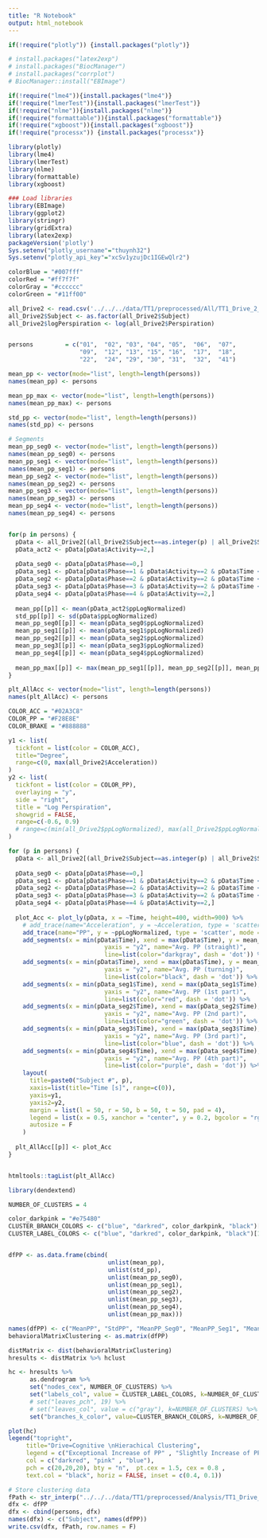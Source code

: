 ```yaml
---
title: "R Notebook"
output: html_notebook
---
```


```r
if(!require("plotly")) {install.packages("plotly")}

# install.packages("latex2exp")
# install.packages("BiocManager") 
# install.packages("corrplot")
# BiocManager::install("EBImage")

if(!require("lme4")){install.packages("lme4")}
if(!require("lmerTest")){install.packages("lmerTest")}
if(!require("nlme")){install.packages("nlme")}
if(!require("formattable")){install.packages("formattable")}
if(!require("xgboost")){install.packages("xgboost")}
if(!require("processx")) {install.packages("processx")}

library(plotly)
library(lme4)
library(lmerTest)
library(nlme)
library(formattable)
library(xgboost)

### Load libraries
library(EBImage)
library(ggplot2)
library(stringr)
library(gridExtra)
library(latex2exp)
packageVersion('plotly')
Sys.setenv("plotly_username"="thuynh32")
Sys.setenv("plotly_api_key"="xcSv1yzujDc1IGEwQlr2")

```

```r
colorBlue = "#007fff"
colorRed = "#ff7f7f"
colorGray = "#cccccc"
colorGreen = "#11ff00"

all_Drive2 <- read.csv('../../../data/TT1/preprocessed/All/TT1_Drive_2_30m_30m.csv')
all_Drive2$Subject <- as.factor(all_Drive2$Subject)
all_Drive2$logPerspiration <- log(all_Drive2$Perspiration)


persons         = c("01",  "02", "03", "04", "05",  "06",  "07", 
                    "09",  "12", "13", "15", "16",  "17",  "18", 
                    "22",  "24", "29", "30", "31",  "32",  "41")
```


```r
mean_pp <- vector(mode="list", length=length(persons)) 
names(mean_pp) <- persons

mean_pp_max <- vector(mode="list", length=length(persons)) 
names(mean_pp_max) <- persons

std_pp <- vector(mode="list", length=length(persons)) 
names(std_pp) <- persons

# Segments
mean_pp_seg0 <- vector(mode="list", length=length(persons)) 
names(mean_pp_seg0) <- persons
mean_pp_seg1 <- vector(mode="list", length=length(persons)) 
names(mean_pp_seg1) <- persons
mean_pp_seg2 <- vector(mode="list", length=length(persons)) 
names(mean_pp_seg2) <- persons
mean_pp_seg3 <- vector(mode="list", length=length(persons)) 
names(mean_pp_seg3) <- persons
mean_pp_seg4 <- vector(mode="list", length=length(persons)) 
names(mean_pp_seg4) <- persons


for(p in persons) {
  pData <- all_Drive2[(all_Drive2$Subject==as.integer(p) | all_Drive2$Subject==p),]
  pData_act2 <- pData[pData$Activity==2,]
  
  pData_seg0 <- pData[pData$Phase==0,]
  pData_seg1 <- pData[pData$Phase==1 & pData$Activity==2 & pData$Time < 110,]
  pData_seg2 <- pData[pData$Phase==2 & pData$Activity==2 & pData$Time < 250,]
  pData_seg3 <- pData[pData$Phase==3 & pData$Activity==2 & pData$Time < 350,]
  pData_seg4 <- pData[pData$Phase==4 & pData$Activity==2,]
  
  mean_pp[[p]] <- mean(pData_act2$ppLogNormalized)
  std_pp[[p]] <- sd(pData$ppLogNormalized)
  mean_pp_seg0[[p]] <- mean(pData_seg0$ppLogNormalized)
  mean_pp_seg1[[p]] <- mean(pData_seg1$ppLogNormalized)
  mean_pp_seg2[[p]] <- mean(pData_seg2$ppLogNormalized)
  mean_pp_seg3[[p]] <- mean(pData_seg3$ppLogNormalized)
  mean_pp_seg4[[p]] <- mean(pData_seg4$ppLogNormalized)
  
  mean_pp_max[[p]] <- max(mean_pp_seg1[[p]], mean_pp_seg2[[p]], mean_pp_seg3[[p]], mean_pp_seg4[[p]])
}

```

```r
plt_AllAcc <- vector(mode="list", length=length(persons)) 
names(plt_AllAcc) <- persons

COLOR_ACC = "#02A3C8"
COLOR_PP = "#F28E8E"
COLOR_BRAKE = "#888888"

y1 <- list(
  tickfont = list(color = COLOR_ACC),
  title="Degree",
  range=c(0, max(all_Drive2$Acceleration))
)
y2 <- list(
  tickfont = list(color = COLOR_PP),
  overlaying = "y",
  side = "right",
  title = "Log Perspiration",
  showgrid = FALSE,
  range=c(-0.6, 0.9)
  # range=c(min(all_Drive2$ppLogNormalized), max(all_Drive2$ppLogNormalized))
)

for (p in persons) {
  pData <- all_Drive2[(all_Drive2$Subject==as.integer(p) | all_Drive2$Subject==p),]
  
  pData_seg0 <- pData[pData$Phase==0,]
  pData_seg1 <- pData[pData$Phase==1 & pData$Activity==2 & pData$Time < 110,]
  pData_seg2 <- pData[pData$Phase==2 & pData$Activity==2 & pData$Time < 250,]
  pData_seg3 <- pData[pData$Phase==3 & pData$Activity==2 & pData$Time < 350,]
  pData_seg4 <- pData[pData$Phase==4 & pData$Activity==2,]
  
  plot_Acc <- plot_ly(pData, x = ~Time, height=400, width=900) %>%
    # add_trace(name="Acceleration", y = ~Acceleration, type = 'scatter', mode = 'lines', line=list(width=1.5, color=COLOR_ACC)) %>% 
    add_trace(name="PP", y = ~ppLogNormalized, type = 'scatter', mode = 'lines', connectgaps=F, line=list(width=1.5, color=COLOR_PP), yaxis = "y2") %>%
    add_segments(x = min(pData$Time), xend = max(pData$Time), y = mean_pp[[p]], yend = mean_pp[[p]],
                           yaxis = "y2", name="Avg. PP (straight)",
                           line=list(color="darkgray", dash = 'dot')) %>%
    add_segments(x = min(pData$Time), xend = max(pData$Time), y = mean_pp_seg0[[p]], yend = mean_pp_seg0[[p]], 
                           yaxis = "y2", name="Avg. PP (turning)",
                           line=list(color="black", dash = 'dot')) %>%
    add_segments(x = min(pData_seg1$Time), xend = max(pData_seg1$Time), y = mean_pp_seg1[[p]], yend = mean_pp_seg1[[p]], 
                           yaxis = "y2", name="Avg. PP (1st part)",
                           line=list(color="red", dash = 'dot')) %>%
    add_segments(x = min(pData_seg2$Time), xend = max(pData_seg2$Time), y = mean_pp_seg2[[p]], yend = mean_pp_seg2[[p]], 
                           yaxis = "y2", name="Avg. PP (2nd part)",
                           line=list(color="green", dash = 'dot')) %>%
    add_segments(x = min(pData_seg3$Time), xend = max(pData_seg3$Time), y = mean_pp_seg3[[p]], yend = mean_pp_seg3[[p]], 
                           yaxis = "y2", name="Avg. PP (3rd part)",
                           line=list(color="blue", dash = 'dot')) %>%
    add_segments(x = min(pData_seg4$Time), xend = max(pData_seg4$Time), y = mean_pp_seg4[[p]], yend = mean_pp_seg4[[p]], 
                           yaxis = "y2", name="Avg. PP (4th part)",
                           line=list(color="purple", dash = 'dot')) %>%
    layout(
      title=paste0("Subject #", p), 
      xaxis=list(title="Time [s]", range=c(0)), 
      yaxis=y1, 
      yaxis2=y2, 
      margin = list(l = 50, r = 50, b = 50, t = 50, pad = 4),
      legend = list(x = 0.5, xanchor = "center", y = 0.2, bgcolor = "rgba(0,0,0,0)", title="Metric", orientation = "h"),
      autosize = F
    )
  
  plt_AllAcc[[p]] <- plot_Acc
}


htmltools::tagList(plt_AllAcc)
```


```r
library(dendextend)

NUMBER_OF_CLUSTERS = 4

color_darkpink = "#e75480"
CLUSTER_BRANCH_COLORS <- c("blue", "darkred", color_darkpink, "black")[1:NUMBER_OF_CLUSTERS]
CLUSTER_LABEL_COLORS <- c("blue", "darkred", color_darkpink, "black")[1:NUMBER_OF_CLUSTERS]


dfPP <- as.data.frame(cbind(
                            unlist(mean_pp), 
                            unlist(std_pp), 
                            unlist(mean_pp_seg0), 
                            unlist(mean_pp_seg1), 
                            unlist(mean_pp_seg2), 
                            unlist(mean_pp_seg3), 
                            unlist(mean_pp_seg4),
                            unlist(mean_pp_max)))

names(dfPP) <- c("MeanPP", "StdPP", "MeanPP_Seg0", "MeanPP_Seg1", "MeanPP_Seg2", "MeanPP_Seg3", "MeanPP_Seg4", "MeanPP_SegMax")
behavioralMatrixClustering <- as.matrix(dfPP)

distMatrix <- dist(behavioralMatrixClustering)
hresults <- distMatrix %>% hclust

hc <- hresults %>% 
      as.dendrogram %>%
      set("nodes_cex", NUMBER_OF_CLUSTERS) %>%
      set("labels_col", value = CLUSTER_LABEL_COLORS, k=NUMBER_OF_CLUSTERS) %>%
      # set("leaves_pch", 19) %>%
      # set("leaves_col", value = c("gray"), k=NUMBER_OF_CLUSTERS) %>%    
      set("branches_k_color", value=CLUSTER_BRANCH_COLORS, k=NUMBER_OF_CLUSTERS)

plot(hc)
legend("topright", 
     title="Drive=Cognitive \nHierachical Clustering",
     legend = c("Exceptional Increase of PP" , "Slightly Increase of PP" , "No-change or Decrease of PP"), 
     col = c("darkred", "pink" , "blue"),
     pch = c(20,20,20), bty = "n",  pt.cex = 1.5, cex = 0.8 , 
     text.col = "black", horiz = FALSE, inset = c(0.4, 0.1))
```



```r
# Store clustering data
fPath <- str_interp("../../../data/TT1/preprocessed/Analysis/TT1_Drive_2_PP.csv")
dfx <- dfPP
dfx <- cbind(persons, dfx)
names(dfx) <- c("Subject", names(dfPP))
write.csv(dfx, fPath, row.names = F)
```



